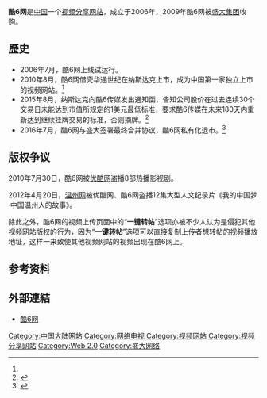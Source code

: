 {{Infobox website
| name                 = 酷6网
| logo                 = Ku6.jpg
| logocaption          = 酷6网标识
| url                  = {{url|http://www.ku6.com/}}
| alexa                = {{when|'''全球：'''86<br />'''中国'''：19}}
| commercial           = 是
| type                 = [[视频分享网站|视频分享网站]]
| language             = [[中国語|中国語]]（[[简体中文|简体中文]]）
| registration         = 选择性
| author               = 李善友<ref>{{cite web|title=公司介绍|url=http://www.ku6.com/about/info/|publisher=酷6网|accessdate=2011-07-17|language=zh-cn|quote=006年，李善友先生创立酷6网。|deadurl=yes|archiveurl=https://web.archive.org/web/20110728033224/http://www.ku6.com/about/info/|archivedate=2011-07-28}}</ref>
| current_status       = 线上
| location             = {{CHN}}[[北京市|北京市]][[朝阳区|朝阳区]]北三环西坝河18号政通创意中心酷6网<ref name="联系方式">{{cite web|title=联系我们|url=http://www.ku6.com/about/lxwm/|publisher=酷6网|accessdate=2011-07-17|language=zh-cn|deadurl=yes|archiveurl=https://web.archive.org/web/20110714023303/http://www.ku6.com/about/lxwm/|archivedate=2011-07-14}}</ref>
}}

'''酷6网'''是[[中国|中国]]一个[[视频分享网站|视频分享网站]]，成立于2006年，2009年酷6网被[[盛大网络|盛大集团]]收购。

== 歷史 ==
*2006年7月，酷6网上线试运行。
*2010年8月，酷6网借壳华通世纪在纳斯达克上市，成为中国第一家独立上市的视频网站。<ref name="zhaipai" />
*2015年8月，纳斯达克向酷6传媒发出通知函，告知公司股价在过去连续30个交易日未能达到市值所规定的1美元最低标准，要求酷6传媒在未来180天内重新达到继续挂牌交易的标准，否则摘牌。<ref name="zhaipai">{{cite news|title=酷6网遭摘牌警告或寻私有化退路|url=http://sports.163.com/16/0218/02/BG2S48VF0005227R.html|accessdate=2016-07-30|agency=网易|archive-url=https://web.archive.org/web/20160814120434/http://sports.163.com/16/0218/02/BG2S48VF0005227R.html|archive-date=2016-08-14|dead-url=yes}}</ref>
*2016年7月，酷6网与盛大签署最终合并协议，酷6网私有化退市。<ref name="退市">{{cite news|title=酷6网宣布完成合并|url=http://tech.163.com/16/0712/19/BRQ2DD2600097U7R.html|accessdate=2016-07-30|agency=网易科技}}</ref>
== 版权争议 ==
2010年7月30日，酷6网被[[优酷网|优酷网]]盗播8部热播影视剧。

2012年4月20日，[[温州网|温州网]]被优酷网、酷6网盗播12集大型人文纪录片《我的中国梦·中国温州人的故事》。

除此之外，酷6网的视频上传页面中的“'''一键转帖'''”选项亦被不少人认为是侵犯其他视频网站版权的行为，因为“'''一键转帖'''”选项可以直接复制上传者想转帖的视频播放地址，这样一来致使其他视频网站的视频出现在酷6网上。

== 参考资料 ==
{{reflist}}

==外部連結==
* [https://www.ku6.com/index 酷6网]

{{中国主要视频网}}
[[Category:中国大陆网站|Category:中国大陆网站]]
[[Category:网络电视|Category:网络电视]]
[[Category:视频网站|Category:视频网站]]
[[Category:视频分享网站|Category:视频分享网站]]
[[Category:Web_2.0|Category:Web 2.0]]
[[Category:盛大网络|Category:盛大网络]]